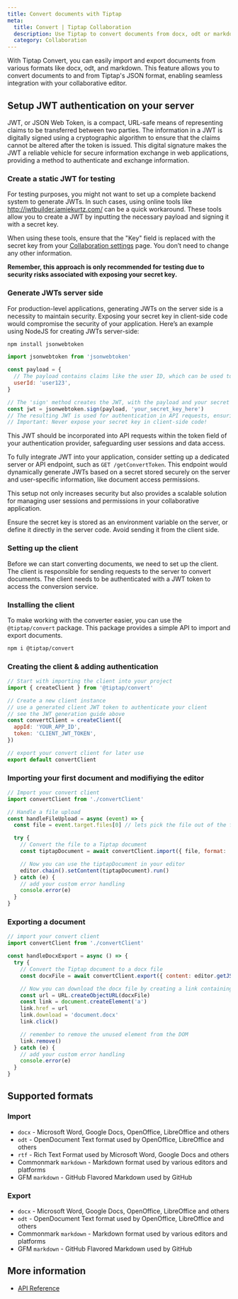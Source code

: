 ```yaml
---
title: Convert documents with Tiptap
meta:
  title: Convert | Tiptap Collaboration
  description: Use Tiptap to convert documents from docx, odt or markdown to Tiptap
  category: Collaboration
---
```


With Tiptap Convert, you can easily import and export documents from various formats like docx, odt, and markdown. This feature allows you to convert documents to and from Tiptap's JSON format, enabling seamless integration with your collaborative editor.

## Setup JWT authentication on your server

JWT, or JSON Web Token, is a compact, URL-safe means of representing claims to be transferred between two parties. The information in a JWT is digitally signed using a cryptographic algorithm to ensure that the claims cannot be altered after the token is issued. This digital signature makes the JWT a reliable vehicle for secure information exchange in web applications, providing a method to authenticate and exchange information.

### Create a static JWT for testing

For testing purposes, you might not want to set up a complete backend system to generate JWTs. In such cases, using online tools like http://jwtbuilder.jamiekurtz.com/ can be a quick workaround. These tools allow you to create a JWT by inputting the necessary payload and signing it with a secret key.

When using these tools, ensure that the "Key" field is replaced with the secret key from your [Collaboration settings](https://collab.tiptap.dev/apps/settings) page. You don’t need to change any other information.

**Remember, this approach is only recommended for testing due to security risks associated with exposing your secret key.**

### Generate JWTs server side

For production-level applications, generating JWTs on the server side is a necessity to maintain security. Exposing your secret key in client-side code would compromise the security of your application. Here’s an example using NodeJS for creating JWTs server-side:

```bash
npm install jsonwebtoken
```

```js
import jsonwebtoken from 'jsonwebtoken'

const payload = {
  // The payload contains claims like the user ID, which can be used to identify the user and their permissions.
  userId: 'user123',
}

// The 'sign' method creates the JWT, with the payload and your secret key as inputs.
const jwt = jsonwebtoken.sign(payload, 'your_secret_key_here')
// The resulting JWT is used for authentication in API requests, ensuring secure access.
// Important: Never expose your secret key in client-side code!
```

This JWT should be incorporated into API requests within the token field of your authentication provider, safeguarding user sessions and data access.

To fully integrate JWT into your application, consider setting up a dedicated server or API endpoint, such as `GET /getConvertToken`. This endpoint would dynamically generate JWTs based on a secret stored securely on the server and user-specific information, like document access permissions.

This setup not only increases security but also provides a scalable solution for managing user sessions and permissions in your collaborative application.

Ensure the secret key is stored as an environment variable on the server, or define it directly in the server code. Avoid sending it from the client side.

### Setting up the client

Before we can start converting documents, we need to set up the client. The client is responsible for sending requests to the server to convert documents. The client needs to be authenticated with a JWT token to access the conversion service.

### Installing the client

To make working with the converter easier, you can use the `@tiptap/convert` package. This package provides a simple API to import and export documents.

```bash
npm i @tiptap/convert
```

### Creating the client & adding authentication

```js
// Start with importing the client into your project
import { createClient } from '@tiptap/convert'

// Create a new client instance
// use a generated client JWT token to authenticate your client
// see the JWT generation guide above
const convertClient = createClient({
  appId: 'YOUR_APP_ID',
  token: 'CLIENT_JWT_TOKEN',
})

// export your convert client for later use
export default convertClient
```

### Importing your first document and modifiying the editor

```js
// Import your convert client
import convertClient from './convertClient'

// Handle a file upload
const handleFileUpload = async (event) => {
  const file = event.target.files[0] // lets pick the file out of the form event

  try {
    // Convert the file to a Tiptap document
    const tiptapDocument = await convertClient.import({ file, format: 'docx' })

    // Now you can use the tiptapDocument in your editor
    editor.chain().setContent(tiptapDocument).run()
  } catch (e) {
    // add your custom error handling
    console.error(e)
  }
}
```

### Exporting a document

```js
// import your convert client
import convertClient from './convertClient'

const handleDocxExport = async () => {
  try {
    // Convert the Tiptap document to a docx file
    const docxFile = await convertClient.export({ content: editor.getJSON(), format: 'docx' })

    // Now you can download the docx file by creating a link containing the file's object url
    const url = URL.createObjectURL(docxFile)
    const link = document.createElement('a')
    link.href = url
    link.download = 'document.docx'
    link.click()

    // remember to remove the unused element from the DOM
    link.remove()
  } catch (e) {
    // add your custom error handling
    console.error(e)
  }
}
```

## Supported formats

### Import

- `docx` - Microsoft Word, Google Docs, OpenOffice, LibreOffice and others
- `odt` - OpenDocument Text format used by OpenOffice, LibreOffice and others
- `rtf` - Rich Text Format used by Microsoft Word, Google Docs and others
- Commonmark `markdown` - Markdown format used by various editors and platforms
- GFM `markdown` - GitHub Flavored Markdown used by GitHub

### Export

- `docx` - Microsoft Word, Google Docs, OpenOffice, LibreOffice and others
- `odt` - OpenDocument Text format used by OpenOffice, LibreOffice and others
- Commonmark `markdown` - Markdown format used by various editors and platforms
- GFM `markdown` - GitHub Flavored Markdown used by GitHub

## More information

- [API Reference](/collaboration/documents/convert/api)
